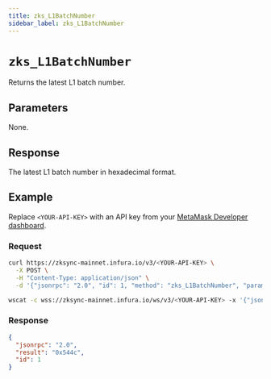```yaml
---
title: zks_L1BatchNumber
sidebar_label: zks_L1BatchNumber
---
```



# `zks_L1BatchNumber`

Returns the latest L1 batch number.

## Parameters

None.

## Response

The latest L1 batch number in hexadecimal format.

## Example

Replace `<YOUR-API-KEY>` with an API key from your [MetaMask Developer dashboard](https://developer.metamask.io/).

### Request

<Tabs>
  <TabItem value="curl">

  ```bash
  curl https://zksync-mainnet.infura.io/v3/<YOUR-API-KEY> \
    -X POST \
    -H "Content-Type: application/json" \
    -d '{"jsonrpc": "2.0", "id": 1, "method": "zks_L1BatchNumber", "params": []}'
  ```
  </TabItem>
  <TabItem value="WSS">

```bash
wscat -c wss://zksync-mainnet.infura.io/ws/v3/<YOUR-API-KEY> -x '{"jsonrpc": "2.0", "id": 1, "method": "zks_L1BatchNumber", "params": []}'
```

  </TabItem>
</Tabs>

### Response

<Tabs>
  <TabItem value="JSON">

  ```json
  {
    "jsonrpc": "2.0",
    "result": "0x544c",
    "id": 1
  }
  ```

  </TabItem>
</Tabs>